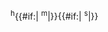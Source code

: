 {{{1}}}<sup>h</sup>{{#if:{{{2|}}}|&nbsp;{{{2}}}<sup>m</sup>|}}{{#if:{{{3|}}}|&nbsp;{{{3|}}}<sup>s</sup>|}}<noinclude>
{{documentation}}
</noinclude>